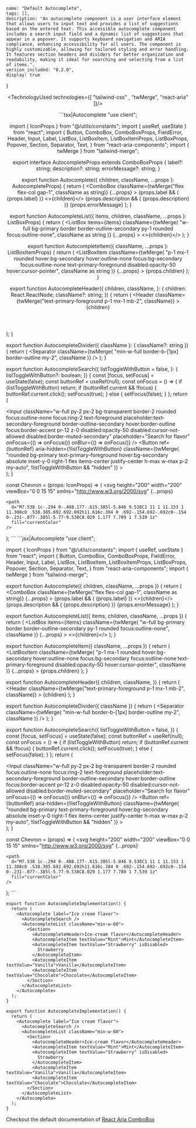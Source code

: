 
    name: "Default Autocomplete",
    tags: [],
    description: "An autocomplete component is a user interface element that allows users to input text and provides a list of suggestions based on the entered text. This accessible autocomplete component includes a search input field and a dynamic list of suggestions that appear in a popover. It supports keyboard navigation and ARIA compliance, enhancing accessibility for all users. The component is highly customizable, allowing for tailored styling and error handling. It features section headers and dividers for better organization and readability, making it ideal for searching and selecting from a list of items.",
    version_included: "0.2.0",
    display: true
}

<Wrapper>

<ImportsWrapper>

</ImportsWrapper>

<Header />
<Preview> 
<Display>
<AutocompleteImplementation />
</Display>
</Preview>

<Implementation>


<TechnologyUsed technologies={[ "tailwind-css" , "twMerge", "react-aria" ]}/>

<CodeBlock> 
```tsx|Autocomplete
"use client";

import { IconProps } from "@/utils/constants";
import { useRef, useState } from "react";
import {
  Button,
  ComboBox,
  ComboBoxProps,
  FieldError,
  Header,
  Input,
  Label,
  ListBox,
  ListBoxItem,
  ListBoxItemProps,
  ListBoxProps,
  Popover,
  Section,
  Separator,
  Text,
} from "react-aria-components";
import { twMerge } from "tailwind-merge";

export interface AutocompleteProps extends ComboBoxProps<any> {
  label?: string;
  description?: string;
  errorMessage?: string;
}

export function Autocomplete({
  children,
  className,
  ...props
}: AutocompleteProps) {
  return (
    <ComboBox
      className={twMerge("flex flex-col gap-1", className as string)}
      {...props}
    >
      {props.label && (
        <Label className="text-primary-foreground">{props.label}</Label>
      )}
      <>{children}</>
      {props.description && (
        <Text slot="description" className="text-primary-foreground text-sm">
          {props.description}
        </Text>
      )}
      <FieldError className="text-sm text-error">
        {props.errorMessage}
      </FieldError>
    </ComboBox>
  );
}

export function AutocompleteList({
  items,
  children,
  className,
  ...props
}: ListBoxProps<any>) {
  return (
    <Popover>
      <ListBox
        items={items}
        className={twMerge(
          "w-full bg-primary border border-outline-secondary py-1 rounded focus:outline-none",
          className as string
        )}
        {...props}
      >
        <>{children}</>
      </ListBox>
    </Popover>
  );
}

export function AutocompleteItem({ className, ...props }: ListBoxItemProps) {
  return (
    <ListBoxItem
      className={twMerge(
        "p-1 mx-1 rounded hover:bg-secondary hover:outline-none focus:bg-secondary focus:outline-none text-primary-foreground disabled:opacity-50 hover:cursor-pointer",
        className as string
      )}
      {...props}
    >
      {props.children}
    </ListBoxItem>
  );
}

export function AutocompleteHeader({
  children,
  className,
}: {
  children: React.ReactNode;
  className?: string;
}) {
  return (
    <Header
      className={twMerge("text-primary-foreground p-1 mx-1 mb-2", className)}
    >
      {children}
    </Header>
  );
}

export function AutocompleteDivider({ className }: { className?: string }) {
  return (
    <Separator
      className={twMerge(
        "min-w-full  border-b-[1px] border-outline my-2",
        className
      )}
    />
  );
}

export function AutocompleteSearch({
  listToggleWithButton = false,
}: {
  listToggleWithButton?: boolean;
}) {
  const [focus, setFocus] = useState<boolean>(false);
  const buttonRef = useRef<HTMLButtonElement>(null);
  const onFocus = () => {
    if (listToggleWithButton) return;
    if (buttonRef.current && !focus) {
      buttonRef.current.click();
      setFocus(true);
    } else {
      setFocus(false);
    }
  };
  return (
    <div className="flex flex-row gap-2 relative">
      <Input
        className="w-full py-2 px-2 bg-transparent border-2 rounded focus:outline-none focus:ring-2 text-foreground placeholder:text-secondary-foreground border-outline-secondary  hover:border-outline focus:border-accent pr-12 z-0 disabled:opacity-50 disabled:cursor-not-allowed disabled:border-muted-secondary"
        placeholder="Search for flavor"
        onFocus={() => onFocus()}
        onBlur={() => onFocus()}
      />
      <Button
        ref={buttonRef}
        aria-hidden={!listToggleWithButton}
        className={twMerge(
          "rounded bg-primary text-primary-foreground hover:bg-secondary absolute inset-y-0 right-1 flex items-center justify-center  h-max w-max p-2 my-auto",
          !listToggleWithButton && "hidden"
        )}
      >
        <Chevron className="w-4 h-4 rotate-180" />
      </Button>
    </div>
  );
}

const Chevron = (props: IconProps) => (
  <svg
    height="200"
    width="200"
    viewBox="0 0 15 15"
    xmlns="http://www.w3.org/2000/svg"
    {...props}
  >
    <path
      d="M7.538 1c-.294 0-.488.177-.615.385l-5.846 9.538C1 11 1 11.153 1 11.308c0 .538.385.692.692.692h11.616c.384 0 .692-.154.692-.692c0-.154 0-.231-.077-.385l-5.77-9.538C8.029 1.177 7.789 1 7.539 1z"
      fill="currentColor"
    />
  </svg>
);
```
```jsx|Autocomplete
"use client";

import { IconProps } from "@/utils/constants";
import { useRef, useState } from "react";
import {
  Button,
  ComboBox,
  ComboBoxProps,
  FieldError,
  Header,
  Input,
  Label,
  ListBox,
  ListBoxItem,
  ListBoxItemProps,
  ListBoxProps,
  Popover,
  Section,
  Separator,
  Text,
} from "react-aria-components";
import { twMerge } from "tailwind-merge";

export function Autocomplete({
  children,
  className,
  ...props
}) {
  return (
    <ComboBox
      className={twMerge("flex flex-col gap-1", className as string)}
      {...props}
    >
      {props.label && (
        <Label className="text-primary-foreground">{props.label}</Label>
      )}
      <>{children}</>
      {props.description && (
        <Text slot="description" className="text-primary-foreground text-sm">
          {props.description}
        </Text>
      )}
      <FieldError className="text-sm text-error">
        {props.errorMessage}
      </FieldError>
    </ComboBox>
  );
}

export function AutocompleteList({
  items,
  children,
  className,
  ...props
}) {
  return (
    <Popover>
      <ListBox
        items={items}
        className={twMerge(
          "w-full bg-primary border border-outline-secondary py-1 rounded focus:outline-none",
          className
        )}
        {...props}
      >
        <>{children}</>
      </ListBox>
    </Popover>
  );
}

export function AutocompleteItem({ className, ...props }) {
  return (
    <ListBoxItem
      className={twMerge(
        "p-1 mx-1 rounded hover:bg-secondary hover:outline-none focus:bg-secondary focus:outline-none text-primary-foreground disabled:opacity-50 hover:cursor-pointer",
        className
      )}
      {...props}
    >
      {props.children}
    </ListBoxItem>
  );
}

export function AutocompleteHeader({
  children,
  className,
}) {
  return (
    <Header
      className={twMerge("text-primary-foreground p-1 mx-1 mb-2", className)}
    >
      {children}
    </Header>
  );
}

export function AutocompleteDivider({ className }) {
  return (
    <Separator
      className={twMerge(
        "min-w-full  border-b-[1px] border-outline my-2",
        className
      )}
    />
  );
}

export function AutocompleteSearch({
  listToggleWithButton = false,
}) {
  const [focus, setFocus] = useState(false);
  const buttonRef = useRef(null);
  const onFocus = () => {
    if (listToggleWithButton) return;
    if (buttonRef.current && !focus) {
      buttonRef.current.click();
      setFocus(true);
    } else {
      setFocus(false);
    }
  };
  return (
    <div className="flex flex-row gap-2 relative">
      <Input
        className="w-full py-2 px-2 bg-transparent border-2 rounded focus:outline-none focus:ring-2 text-foreground placeholder:text-secondary-foreground border-outline-secondary  hover:border-outline focus:border-accent pr-12 z-0 disabled:opacity-50 disabled:cursor-not-allowed disabled:border-muted-secondary"
        placeholder="Search for flavor"
        onFocus={() => onFocus()}
        onBlur={() => onFocus()}
      />
      <Button
        ref={buttonRef}
        aria-hidden={!listToggleWithButton}
        className={twMerge(
          "rounded bg-primary text-primary-foreground hover:bg-secondary absolute inset-y-0 right-1 flex items-center justify-center  h-max w-max p-2 my-auto",
          !listToggleWithButton && "hidden"
        )}
      >
        <Chevron className="w-4 h-4 rotate-180" />
      </Button>
    </div>
  );
}

const Chevron = (props) => (
  <svg
    height="200"
    width="200"
    viewBox="0 0 15 15"
    xmlns="http://www.w3.org/2000/svg"
    {...props}
  >
    <path
      d="M7.538 1c-.294 0-.488.177-.615.385l-5.846 9.538C1 11 1 11.153 1 11.308c0 .538.385.692.692.692h11.616c.384 0 .692-.154.692-.692c0-.154 0-.231-.077-.385l-5.77-9.538C8.029 1.177 7.789 1 7.539 1z"
      fill="currentColor"
    />
  </svg>
);
```

```tsx|Implementation
export function AutocompleteImplementation() {
  return (
    <Autocomplete label="Ice cream flavor">
      <AutocompleteSearch />
      <AutocompleteList className="min-w-60">
        <Section>
          <AutocompleteHeader>Ice-cream flavor</AutocompleteHeader>
          <AutocompleteItem textValue="Mint">Mint</AutocompleteItem>
          <AutocompleteItem textValue="Strawberry" isDisabled>
            Strawberry
          </AutocompleteItem>
          <AutocompleteItem textValue="Vanilla">Vanilla</AutocompleteItem>
          <AutocompleteItem textValue="Chocolate">Chocolate</AutocompleteItem>
        </Section>
      </AutocompleteList>
    </Autocomplete>
  );
}
```
```jsx|Implementation
export function AutocompleteImplementation() {
  return (
    <Autocomplete label="Ice cream flavor">
      <AutocompleteSearch />
      <AutocompleteList className="min-w-60">
        <Section>
          <AutocompleteHeader>Ice-cream flavor</AutocompleteHeader>
          <AutocompleteItem textValue="Mint">Mint</AutocompleteItem>
          <AutocompleteItem textValue="Strawberry" isDisabled>
            Strawberry
          </AutocompleteItem>
          <AutocompleteItem textValue="Vanilla">Vanilla</AutocompleteItem>
          <AutocompleteItem textValue="Chocolate">Chocolate</AutocompleteItem>
        </Section>
      </AutocompleteList>
    </Autocomplete>
  );
}
```
</CodeBlock>


Checkout the default documentation of [React Aria ComboBox](https://react-spectrum.adobe.com/react-aria/ComboBox.html)

</Implementation>
</Wrapper>